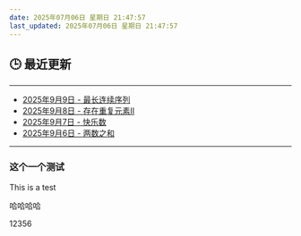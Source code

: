 ```yaml
---
date: 2025年07月06日 星期日 21:47:57
last_updated: 2025年07月06日 星期日 21:47:57
---
```


## 🕒 最近更新

---
- [2025年9月9日 - 最长连续序列](/blog/LeetCode128)
- [2025年9月8日 - 存在重复元素Ⅱ](/blog/LeetCode219)
- [2025年9月7日 - 快乐数](/blog/LeetCode202)
- [2025年9月6日 - 两数之和](/blog/LeetCode1)
---

<!-- 其他内容 -->


### 这个一个测试
This is a test

哈哈哈哈


12356
